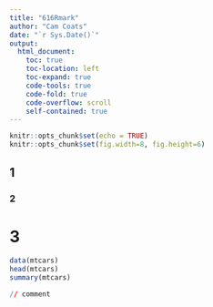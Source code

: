 ```yaml
---
title: "616Rmark"
author: "Cam Coats"
date: "`r Sys.Date()`"
output:
  html_document:
    toc: true
    toc-location: left
    toc-expand: true
    code-tools: true
    code-fold: true
    code-overflow: scroll
    self-contained: true
---
```



```r
knitr::opts_chunk$set(echo = TRUE)
knitr::opts_chunk$set(fig.width=8, fig.height=6)
```

## 1



### 2


# 3


```r
data(mtcars)
head(mtcars)
summary(mtcars)
```
```r
// comment
```
